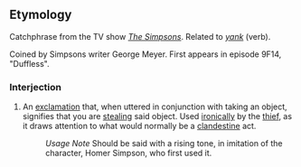 == Etymology ==

Catchphrase from the TV show ''[[w:The Simpsons|The Simpsons]]''. Related to ''[[yank]]'' (verb).

Coined by Simpsons writer George Meyer. First appears in episode 9F14, "Duffless".

===Interjection===

# An [[exclamation]] that, when uttered in conjunction with taking an object, signifies that you are [[steal]]ing said object.  Used [[ironically]] by the [[thief]], as it draws attention to what would normally be a [[clandestine]] act.
#: ''Usage Note'' Should be said with a rising tone, in imitation of the character, Homer Simpson, who first used it.
